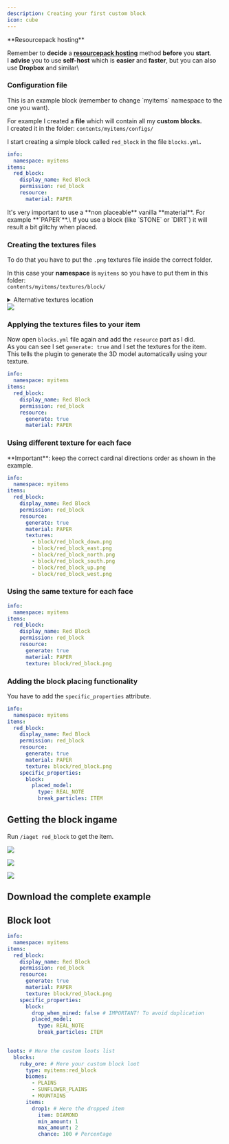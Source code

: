 ```yaml
---
description: Creating your first custom block
icon: cube
---
```


<Warning>
**Resourcepack hosting**

Remember to **decide** a [**resourcepack hosting**](/resourcepack-hosting/) method **before** you **start**.\
I **advise** you to use **self-host** which is **easier** and **faster**, but you can also use **Dropbox** and similar\\
</Warning>


### Configuration file


<Warning>
This is an example block (remember to change `myitems` namespace to the one you want).
</Warning>


For example I created a **file** which will contain all my **custom blocks.**\
I created it in the folder: `contents/myitems/configs/`

I start creating a simple block called `red_block` in the file `blocks.yml`**.**&#x20;


```yaml ItemsAdder/contents/myitems/configs/blocks.yml lines icon="yaml"
info:
  namespace: myitems
items:
  red_block:
    display_name: Red Block
    permission: red_block
    resource:
      material: PAPER
```



<Warning>
It's very important to use a **non placeable** vanilla **material**. For example **`PAPER`**.\
If you use a block (like `STONE` or `DIRT`) it will result a bit glitchy when placed.
</Warning>


### Creating the textures files

To do that you have to put the `.png` textures file inside the correct folder.

In this case your **namespace** is `myitems` so you have to put them in this folder:\
`contents/myitems/textures/block/`

<details>

<summary>Alternative textures location</summary>

Alternatively you can put them in this folder too:\
`contents/myitems/resourcepack/assets/myitems/textures/block/`

Read more here: [folders structure](configs-and-resourcepack.md#why-different-folder-structures-choices)

</details>

<img src="/assets/images/red_block_textures_preview.png" />

### Applying the textures files to your item

Now open `blocks.yml` file again and add the `resource` part as I did.\
As you can see I set `generate: true` and I set the textures for the item.\
This tells the plugin to generate the 3D model automatically using your texture.

```yaml
info:
  namespace: myitems
items:
  red_block:
    display_name: Red Block
    permission: red_block
    resource:
      generate: true
      material: PAPER
```

### Using different texture for each face


<Warning>
**Important**: keep the correct cardinal directions order as shown in the example.
</Warning>


```yaml
info:
  namespace: myitems
items:
  red_block:
    display_name: Red Block
    permission: red_block
    resource:
      generate: true
      material: PAPER
      textures:
        - block/red_block_down.png
        - block/red_block_east.png
        - block/red_block_north.png
        - block/red_block_south.png
        - block/red_block_up.png
        - block/red_block_west.png
```

### Using the same texture for each face

```yaml
info:
  namespace: myitems
items:
  red_block:
    display_name: Red Block
    permission: red_block
    resource:
      generate: true
      material: PAPER
      texture: block/red_block.png
```

### Adding the block placing functionality

You have to add the `specific_properties` attribute.

```yaml
info:
  namespace: myitems
items:
  red_block:
    display_name: Red Block
    permission: red_block
    resource:
      generate: true
      material: PAPER
      texture: block/red_block.png
    specific_properties:
      block:
        placed_model:
          type: REAL_NOTE
          break_particles: ITEM
```

## Getting the block ingame

Run `/iaget red_block` to get the item.

![](</assets/images/immagine (48).png>)

![](</assets/images/immagine (87).png>)

![](</assets/images/immagine (12).png>)

## Download the complete example


<Card title="Red_block" icon="link" href="https://addon.devs.beer/toolbox/assets-repository/red_block" horizontal></Card>


## Block loot

```yaml
info:
  namespace: myitems
items:
  red_block:
    display_name: Red Block
    permission: red_block
    resource:
      generate: true
      material: PAPER
      texture: block/red_block.png
    specific_properties:
      block:
        drop_when_mined: false # IMPORTANT! To avoid duplication
        placed_model:
          type: REAL_NOTE
          break_particles: ITEM
          

loots: # Here the custom loots list
  blocks:
    ruby_ore: # Here your custom block loot
      type: myitems:red_block
      biomes:
        - PLAINS
        - SUNFLOWER_PLAINS
        - MOUNTAINS
      items:
        drop1: # Here the dropped item
          item: DIAMOND
          min_amount: 1
          max_amount: 2
          chance: 100 # Percentage
```

